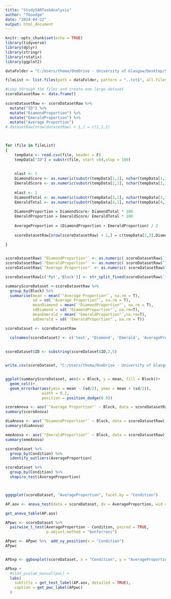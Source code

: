 ```yaml
---
title: "Study5ARTaskAnalysis"
author: "TGoodge"
date: "2024-04-22"
output: html_document
---
```


```r
knitr::opts_chunk$set(echo = TRUE)
library(tidyverse)
library(dplyr)
library(stringr)
library(rstatix)
library(ggplot2)


```


```r

dataFolder = "C:/Users/thoma/OneDrive - University of Glasgow/Desktop/Study 6/Study6Data/ARTasks"

fileList <- list.files(path = dataFolder, pattern = "..txt$", all.files = TRUE, full.names = TRUE, recursive = TRUE) 
```

```r
#Loop through the files and create one large dataset
scoreDatasetRaw <- data.frame() 
  
scoreDatasetRaw <- scoreDatasetRaw %>% 
  mutate("ID") %>% 
  mutate("DiamondProportion") %>% 
  mutate("EmeraldProportion") %>% 
  mutate("Average Proportion")
# datasetRaw[nrow(datasetRaw) + 1,] = c(1,1,1)
  


for (file in fileList)
{
    tempData <- read.csv(file, header = F)
    tempData["ID"] = substr(file, start =84,stop = 100)
    
    
    nlast <- 1
    DiamondScore <- as.numeric(substr(tempData[1,1], nchar(tempData[1,1]) - nlast, nchar(tempData[1,1])))
    EmeraldScore <- as.numeric(substr(tempData[2,1], nchar(tempData[2,1]) - nlast, nchar(tempData[2,1])))
  
    mlast <- 2
    DiamondTotal <- as.numeric(substr(tempData[3,1], nchar(tempData[3,1]) - mlast, nchar(tempData[3,1])))
    EmeraldTotal <- as.numeric(substr(tempData[4,1], nchar(tempData[4,1]) - mlast, nchar(tempData[4,1])))
    
    DiamondProportion = DiamondScore/ DiamondTotal * 100
    EmeraldProportion = EmeraldScore/ EmeraldTotal * 100
    
    AverageProportion = (DiamondProportion + EmeraldProportion) / 2
    
    scoreDatasetRaw[nrow(scoreDatasetRaw) + 1,] = c(tempData[1,2],DiamondProportion,EmeraldProportion, AverageProportion)
  
}



```


```r

scoreDatasetRaw$`"DiamondProportion"` <- as.numeric( scoreDatasetRaw$`"DiamondProportion"`)
scoreDatasetRaw$`"EmeraldProportion"` <- as.numeric( scoreDatasetRaw$`"EmeraldProportion"`)
scoreDatasetRaw$`"Average Proportion"` <- as.numeric( scoreDatasetRaw$`"Average Proportion"`)

scoreDatasetRaw[c('Ppt','Block')] <- str_split_fixed(scoreDatasetRaw$`"ID"`, 'S6', 4)

```

```r

summaryScoreDataset <-scoreDatasetRaw %>% 
  group_by(Block) %>% 
  summarise(mean = mean(`"Average Proportion"`, na.rm = T),
            sd = sd(`"Average Proportion"`, na.rm = T),
            meanDiamond = mean(`"DiamondProportion"`, na.rm = T),
            sdDiamond = sd(`"DiamondProportion"`, na.rm=T),
            meanEmerald = mean(`"EmeraldProportion"`,na.rm=T),
            sdEmerald = sd(`"EmeraldProportion"`, na.rm = T))
```

```r
scoreDataset <- scoreDatasetRaw 

  colnames(scoreDataset) <- c('text', 'Diamond', 'Emerald', 'AverageProportion', 'ID', 'Condition')
  
  
scoreDataset$ID <- substring(scoreDataset$ID,2,5)


write.csv(scoreDataset, "C:/Users/thoma/OneDrive - University of Glasgow/Desktop/Study 6/ComparisonData/S6NDRT.csv", row.names=FALSE)



```



```r
ggplot(summaryScoreDataset, aes(x = Block, y = mean, fill = Block))+
  geom_col()+
  geom_errorbar(aes(ymin = mean - (sd/2), ymax = mean + (sd/2)),
                width = 0.2, 
                position = position_dodge(0.9))
```



```r
scoreAnova <- aov(`"Average Proportion"` ~ Block, data = scoreDatasetRaw)
summary(scoreAnova)

diaAnova <- aov(`"DiamondProportion"` ~ Block, data = scoreDatasetRaw)
summary(diaAnova)

emeAnova <- aov(`"EmeraldProportion"` ~ Block, data = scoreDatasetRaw)
summary(emeAnova)

```
```r


scoreDataset %>% 
  group_by(Condition) %>% 
  identify_outliers(AverageProportion)

scoreDataset %>% 
  group_by(Condition) %>% 
  shapiro_test(AverageProportion)



ggqqplot(scoreDataset, "AverageProportion", facet.by = "Condition")
```

```r


AP.aov <- anova_test(data = scoreDataset, dv = AverageProportion, wid = ID, within = Condition)

get_anova_table(AP.aov)

APpwc <- scoreDataset %>% 
  pairwise_t_test(AverageProportion ~ Condition, paired = TRUE,
                  p.adjust.method = "bonferroni")

APpwc <- APpwc %>%  add_xy_position(x = "Condition")
APpwc


APbxp <- ggboxplot(scoreDataset, x = "Condition", y = "AverageProportion", add = "point")

APbxp + 
  #stat_pvalue_manual(pwc) +
  labs(
    subtitle = get_test_label(AP.aov, detailed = TRUE),
    caption = get_pwc_label(APpwc)
  )


```